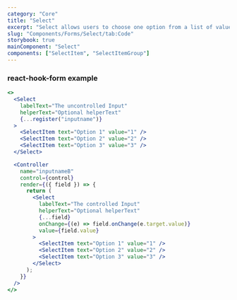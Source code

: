```yaml
---
category: "Core"
title: "Select"
excerpt: "Select allows users to choose one option from a list of values."
slug: "Components/Forms/Select/tab:Code"
storybook: true
mainComponent: "Select"
components: ["SelectItem", "SelectItemGroup"]
---
```


### react-hook-form example

```jsx live reactHookForm
<>
  <Select
    labelText="The uncontrolled Input"
    helperText="Optional helperText"
    {...register("inputname")}
  >
    <SelectItem text="Option 1" value="1" />
    <SelectItem text="Option 2" value="2" />
    <SelectItem text="Option 3" value="3" />
  </Select>

  <Controller
    name="inputnameB"
    control={control}
    render={({ field }) => {
      return (
        <Select
          labelText="The controlled Input"
          helperText="Optional helperText"
          {...field}
          onChange={(e) => field.onChange(e.target.value)}
          value={field.value}
        >
          <SelectItem text="Option 1" value="1" />
          <SelectItem text="Option 2" value="2" />
          <SelectItem text="Option 3" value="3" />
        </Select>
      );
    }}
  />
</>
```

